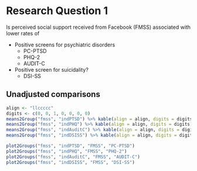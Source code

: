 # Research Question 1

Is perceived social support received from Facebook (FMSS) associated with lower rates of 

* Positive screens for psychiatric disorders
  * PC-PTSD
  * PHQ-2
  * AUDIT-C
* Positive screen for suicidality?
  * DSI-SS


## Unadjusted comparisons

```r
align <- "llccccc"
digits <- c(0, 0, 1, 0, 0, 0, 0)
means2Group("fmss", "indPTSD") %>% kable(align = align, digits = digits)
means2Group("fmss", "indPHQ") %>% kable(align = align, digits = digits)
means2Group("fmss", "indAuditC") %>% kable(align = align, digits = digits)
means2Group("fmss", "indDSISS") %>% kable(align = align, digits = digits)
```

```r
plot2Groups("fmss", "indPTSD", "FMSS", "PC-PTSD")
plot2Groups("fmss", "indPHQ", "FMSS", "PHQ-2")
plot2Groups("fmss", "indAuditC", "FMSS", "AUDIT-C")
plot2Groups("fmss", "indDSISS", "FMSS", "DSI-SS")
```
